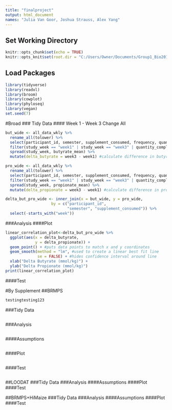 ```yaml
---
title: "finalproject"
output: html_document
names: "Julia Van Goor, Joshua Strauss, Alex Yang"
---
```

## Set Working Directory
```r
knitr::opts_chunk$set(echo = TRUE)
knitr::opts_knit$set(root.dir = "C:/Users/Owner/Documents/Group1_Bio201_FinalProject/")
```


## Load Packages
```r
library(tidyverse)
library(readxl)
library(broom)
library(cowplot)
library(phyloseq)
library(vegan)
set.seed(7)
```

#Broad
### Tidy Data
#### Week 1 - Week 3 Change All
```r
but_wide <- all_data_wkly %>%
  rename_all(tolower) %>% 
  select(participant_id, semester, supplement_consumed, frequency, quantity_compliant, study_week, butyrate_mean) %>% #keep only columns of interest
  filter(study_week == "week1" | study_week == "week3" | quantity_compliant == "yes" | frequency == "1xdaily") %>% #keep only weeks of interest, quantity compliant, and 1x
  spread(study_week, butyrate_mean) %>% 
  mutate(delta_butyrate = week3 - week1) #calculate difference in butyrate 

pro_wide <- all_data_wkly %>%
  rename_all(tolower) %>% 
  select(participant_id, semester, supplement_consumed, frequency, quantity_compliant, study_week, propionate_mean) %>% #keep only columns of interest
  filter(study_week == "week1" | study_week == "week3" | quantity_compliant == "yes" | frequency == "1xdaily") %>% #keep only weeks of interest, quantity compliant, and 1x
  spread(study_week, propionate_mean) %>% 
  mutate(delta_propionate = week3 - week1) #calculate difference in propionate

delta_but_pro_wide <- inner_join(x = but_wide, y = pro_wide,
                    by = c("participant_id", 
                           "semester", "supplement_consumed")) %>%
  select(-starts_with("week"))

```
###Analysis
####Plot
```r
linear_correlation_plot<-delta_but_pro_wide %>%
  ggplot(aes(x = delta_butyrate,
             y = delta_propionate)) + 
  geom_point() + #puts data points to match x and y coordinates
  geom_smooth(method = "lm", #used to create a linear best fit line
              se = FALSE) + #hides confidence interval around line 
  xlab("Delta Butyrate (mmol/kg)") + 
  ylab("Delta Propionate (mmol/kg)") 
print(linear_correlation_plot)
```
####Test

#By Supplement
##BRMPS
```r
testingtesting123
```
###Tidy Data
```r

```
###Analysis
```r

```
####Assumptions
```r

```
####Plot
```r

```
####Test
```r

```


##LOODAT
###Tidy Data
###Analysis
####Assumptions
####Plot
####Test

##BRMPS+HiMaize
###Tidy Data
###Analysis
####Assumptions
####Plot
####Test